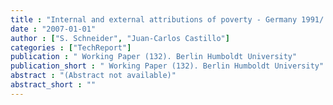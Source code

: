 ```yaml
---
title : "Internal and external attributions of poverty - Germany 1991/ 2006"
date : "2007-01-01"
author : ["S. Schneider", "Juan-Carlos Castillo"]
categories : ["TechReport"]
publication : " Working Paper (132). Berlin Humboldt University"
publication_short : " Working Paper (132). Berlin Humboldt University"
abstract : "(Abstract not available)"
abstract_short : ""
---
```

